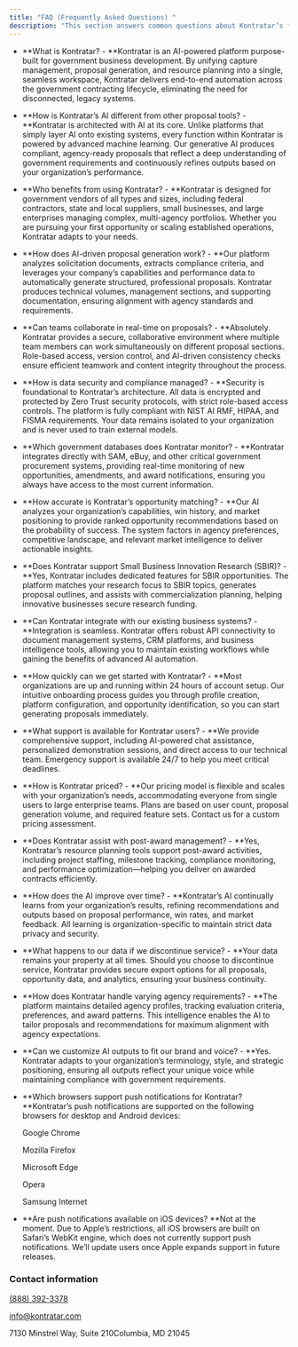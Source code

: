 ```yaml
---
title: "FAQ (Frequently Asked Questions) "
description: "This section answers common questions about Kontratar’s features, pricing, and functionality. It also includes contact details for customer support, ensuring users can easily reach out for assistance, inquiries, or further information."
---
```


- **What is Kontratar? - **Kontratar is an AI-powered platform purpose-built for government business development. By unifying capture management, proposal generation, and resource planning into a single, seamless workspace, Kontratar delivers end-to-end automation across the government contracting lifecycle, eliminating the need for disconnected, legacy systems.
- **How is Kontratar’s AI different from other proposal tools? - **Kontratar is architected with AI at its core. Unlike platforms that simply layer AI onto existing systems, every function within Kontratar is powered by advanced machine learning. Our generative AI produces compliant, agency-ready proposals that reflect a deep understanding of government requirements and continuously refines outputs based on your organization’s performance.
- **Who benefits from using Kontratar? - **Kontratar is designed for government vendors of all types and sizes, including federal contractors, state and local suppliers, small businesses, and large enterprises managing complex, multi-agency portfolios. Whether you are pursuing your first opportunity or scaling established operations, Kontratar adapts to your needs.
- **How does AI-driven proposal generation work? - **Our platform analyzes solicitation documents, extracts compliance criteria, and leverages your company’s capabilities and performance data to automatically generate structured, professional proposals. Kontratar produces technical volumes, management sections, and supporting documentation, ensuring alignment with agency standards and requirements.
- **Can teams collaborate in real-time on proposals? - **Absolutely. Kontratar provides a secure, collaborative environment where multiple team members can work simultaneously on different proposal sections. Role-based access, version control, and AI-driven consistency checks ensure efficient teamwork and content integrity throughout the process.
- **How is data security and compliance managed? - **Security is foundational to Kontratar’s architecture. All data is encrypted and protected by Zero Trust security protocols, with strict role-based access controls. The platform is fully compliant with NIST AI RMF, HIPAA, and FISMA requirements. Your data remains isolated to your organization and is never used to train external models.
- **Which government databases does Kontratar monitor? - **Kontratar integrates directly with SAM, eBuy, and other critical government procurement systems, providing real-time monitoring of new opportunities, amendments, and award notifications, ensuring you always have access to the most current information.
- **How accurate is Kontratar’s opportunity matching? - **Our AI analyzes your organization’s capabilities, win history, and market positioning to provide ranked opportunity recommendations based on the probability of success. The system factors in agency preferences, competitive landscape, and relevant market intelligence to deliver actionable insights.
- **Does Kontratar support Small Business Innovation Research (SBIR)? - **Yes, Kontratar includes dedicated features for SBIR opportunities. The platform matches your research focus to SBIR topics, generates proposal outlines, and assists with commercialization planning, helping innovative businesses secure research funding.
- **Can Kontratar integrate with our existing business systems? - **Integration is seamless. Kontratar offers robust API connectivity to document management systems, CRM platforms, and business intelligence tools, allowing you to maintain existing workflows while gaining the benefits of advanced AI automation.
- **How quickly can we get started with Kontratar? - **Most organizations are up and running within 24 hours of account setup. Our intuitive onboarding process guides you through profile creation, platform configuration, and opportunity identification, so you can start generating proposals immediately.
- **What support is available for Kontratar users? - **We provide comprehensive support, including AI-powered chat assistance, personalized demonstration sessions, and direct access to our technical team. Emergency support is available 24/7 to help you meet critical deadlines.
- **How is Kontratar priced? - **Our pricing model is flexible and scales with your organization’s needs, accommodating everyone from single users to large enterprise teams. Plans are based on user count, proposal generation volume, and required feature sets. Contact us for a custom pricing assessment.
- **Does Kontratar assist with post-award management? - **Yes, Kontratar’s resource planning tools support post-award activities, including project staffing, milestone tracking, compliance monitoring, and performance optimization—helping you deliver on awarded contracts efficiently.
- **How does the AI improve over time? - **Kontratar’s AI continually learns from your organization’s results, refining recommendations and outputs based on proposal performance, win rates, and market feedback. All learning is organization-specific to maintain strict data privacy and security.
- **What happens to our data if we discontinue service? - **Your data remains your property at all times. Should you choose to discontinue service, Kontratar provides secure export options for all proposals, opportunity data, and analytics, ensuring your business continuity.
- **How does Kontratar handle varying agency requirements? - **The platform maintains detailed agency profiles, tracking evaluation criteria, preferences, and award patterns. This intelligence enables the AI to tailor proposals and recommendations for maximum alignment with agency expectations.
- **Can we customize AI outputs to fit our brand and voice? - **Yes. Kontratar adapts to your organization’s terminology, style, and strategic positioning, ensuring all outputs reflect your unique voice while maintaining compliance with government requirements.
- **Which browsers support push notifications for Kontratar? **Kontratar’s push notifications are supported on the following browsers for desktop and Android devices:

  Google Chrome

  Mozilla Firefox

  Microsoft Edge

  Opera

  Samsung Internet
- **Are push notifications available on iOS devices? **Not at the moment. Due to Apple’s restrictions, all iOS browsers are built on Safari’s WebKit engine, which does not currently support push notifications. We’ll update users once Apple expands support in future releases.

### Contact information

[(888) 392-3378](tel:\(888\)%20392-3378)

[info@kontratar.com](mailto:info@kontratar.com)

7130 Minstrel Way, Suite 210Columbia, MD 21045